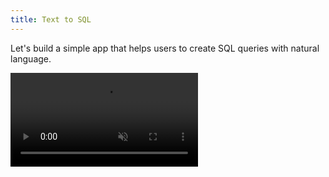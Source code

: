 ```yaml
---
title: Text to SQL
---
```


Let's build a simple app that helps users to create SQL queries with natural language.

<Frame caption="Preview of the final result">
  <video controls autoPlay loop muted src="/images/text-to-sql.mp4" />
</Frame>

## Prerequisites

This example has extra dependencies. You can install them with:

```bash
pip install chainlit openai
```

## Imports

```python app.py
from openai import AsyncOpenAI


import chainlit as cl

cl.instrument_openai()

client = AsyncOpenAI(api_key="YOUR_OPENAI_API_KEY")
```

## Define a prompt template and LLM settings

````python app.py
template = """SQL tables (and columns):
* Customers(customer_id, signup_date)
* Streaming(customer_id, video_id, watch_date, watch_minutes)

A well-written SQL query that {input}:
```"""


settings = {
    "model": "gpt-3.5-turbo",
    "temperature": 0,
    "max_tokens": 500,
    "top_p": 1,
    "frequency_penalty": 0,
    "presence_penalty": 0,
    "stop": ["```"],
}
````

## Add the Assistant Logic

Here, we decorate the `main` function with the [@on_message](/api-reference/lifecycle-hooks/on-message) decorator to tell Chainlit to run the `main` function each time a user sends a message.

Then, we wrap our text to sql logic in a [Step](/concepts/step).

```python app.py
@cl.set_starters
async def starters():
    return [
       cl.Starter(
           label=">50 minutes watched",
           message="Compute the number of customers who watched more than 50 minutes of video this month."
       )
    ]

@cl.on_message
async def main(message: cl.Message):
    stream = await client.chat.completions.create(
        messages=[
            {
                "role": "user",
                "content": template.format(input=message.content),
            }
        ], stream=True, **settings
    )

    msg = await cl.Message(content="", language="sql").send()

    async for part in stream:
        if token := part.choices[0].delta.content or "":
            await msg.stream_token(token)

    await msg.update()
```

## Try it out

```bash
chainlit run app.py -w
```

You can ask questions like `Compute the number of customers who watched more than 50 minutes of video this month`.
